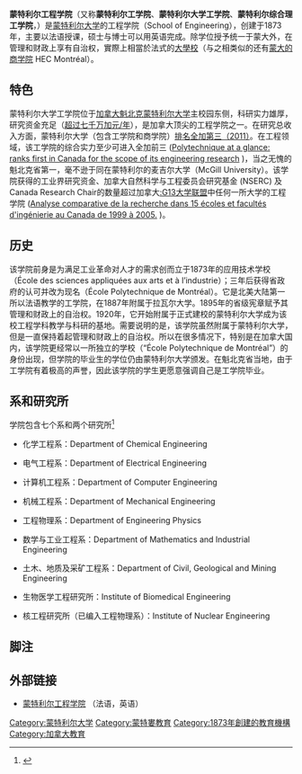 {{NoteTA
|G1=Country
}}
{{Infobox University
|SealImage      = École polytechnique de Montréal.JPG
|Name           = 蒙特利尔工程学院
|Native Name    = '''École Polytechnique de Montréal'''
|Motto          = ''Ut tensio sic vis''<br />([[拉丁语|拉丁语]], [[胡克定律|胡克定律]] : "力如伸长（那样变化）") 
|Established    = 1873 École des Sciences Appliquées aux Arts et à l’Industrie." Subseqhent name, École Polytechnique de Montréal.   
|Rector         = [[Christophe_Guy|Christophe Guy]] 
|President      = [[Bernard_Lamarre|Bernard Lamarre]]
|City           = [[蒙特利尔|蒙特利尔]] 
|State          = [[Quebec|QC]] 
|Country        = [[加拿大|加拿大]] 
|Type           = [[公立学校|公立学校]]
|Affiliations   = [[Association_of_Universities_and_Colleges_of_Canada|UACC]], [[Canadian_Bureau_for_International_Education|CBIE]]
|Undergrad      = 3929
|Postgrad       = 1615
|Staff          = 220
|Colors         = [[红色|红色]]和[[黑色|黑色]] {{color box|#FF0000}} {{color box|#000000}}
|Website        = http://www.polymtl.ca/en/
|Campus         = [[市区|市区]]
}}

'''蒙特利尔工程学院'''（又称'''蒙特利尔工学院'''、'''蒙特利尔大学工学院'''、'''蒙特利尔综合理工学院'''，{{lang-fr|École Polytechnique de Montréal}}）是[[蒙特利尔大学|蒙特利尔大学]]的工程学院（School of Engineering），创建于1873年，主要以法语授课，硕士与博士可以用英语完成。除学位授予统一于蒙大外，在管理和财政上享有自治权，實際上相當於法式的[[大學校_(法國)|大學校]]（与之相类似的还有[[蒙特利尔高等商学院|蒙大的商学院]] HEC Montréal）。

== 特色 ==
蒙特利尔大学工学院位于[[加拿大|加拿大]][[魁北克|魁北克]][[蒙特利尔大学|蒙特利尔大学]]主校园东侧，科研实力雄厚，研究资金充足（[https://web.archive.org/web/20110829072025/http://www.polymtl.ca/recherche/en/infogen/donnees.php 超过七千万加元/年]），是加拿大顶尖的工程学院之一。在研究总收入方面，蒙特利尔大学（包含工学院和商学院）[https://web.archive.org/web/20120303043907/http://www.umontreal.ca/udem-aujourdhui/en/faits-et-chiffres/index.html 排名全加第三（2011）]。在工程领域，该工学院的综合实力至少可进入全加前三 ([http://www.polymtl.ca/futur/esen/ Polytechnique at a glance: ranks first in Canada for the scope of its engineering research] {{Wayback|url=http://www.polymtl.ca/futur/esen/ |date=20121103095447 }})，当之无愧的魁北克省第一，毫不逊于同在蒙特利尔的麦吉尔大学（McGill University）。该学院获得的工业界研究资金、加拿大自然科学与工程委员会研究基金 (NSERC) 及Canada Research Chair的数量超过加拿大[[:G13大学联盟|:G13大学联盟]]中任何一所大学的工程学院 ([http://www.polymtl.ca/recherche/en/ Analyse comparative de la recherche dans 15 écoles et facultés d'ingénierie au Canada de 1999 à 2005.] {{Wayback|url=http://www.polymtl.ca/recherche/en/ |date=20160314191439 }})。

== 历史 ==
该学院前身是为满足工业革命对人才的需求创而立于1873年的应用技术学校（École des sciences appliquées aux arts et à l’industrie）；三年后获得省政府的认可并改为现名（École Polytechnique de Montréal）。它是北美大陆第一所以法语教学的工学院，在1887年附属于拉瓦尔大学。1895年的省级宪章赋予其管理和财政上的自治权。1920年，它开始附属于正式建校的蒙特利尔大学成为该校工程学科教学与科研的基地。需要说明的是，该学院虽然附属于蒙特利尔大学，但是一直保持着起管理和财政上的自治权。所以在很多情况下，特别是在加拿大国内，该学院更经常以一所独立的学校（“École Polytechnique de Montréal”）的身份出现，但学院的毕业生的学位仍由蒙特利尔大学颁发。在魁北克省当地，由于工学院有着极高的声誉，因此该学院的学生更愿意强调自己是工学院毕业。

==系和研究所==
学院包含七个系和两个研究所<ref>{{Cite web |url=http://www.polymtl.ca/rensgen/en/repertoires/departements.php |title=Departments and Institutes |access-date=2011-03-11 |archive-date=2016-10-26 |archive-url=https://web.archive.org/web/20161026220825/http://www.polymtl.ca/rensgen/en/repertoires/departements.php |dead-url=no }}</ref>

* 化学工程系：Department of Chemical Engineering 
  
* 电气工程系：Department of Electrical Engineering
  
* 计算机工程系：Department of Computer Engineering   
  
* 机械工程系：Department of Mechanical Engineering  
  
* 工程物理系：Department of Engineering Physics   
  
* 数学与工业工程系：Department of Mathematics and Industrial Engineering   
  
* 土木、地质及采矿工程系：Department of Civil, Geological and Mining Engineering   
  
* 生物医学工程研究所：Institute of Biomedical Engineering   
  
* 核工程研究所（已编入工程物理系）：Institute of Nuclear Engineering

== 脚注 ==
{{Reflist}}

== 外部链接 ==
* [http://www.polymtl.ca 蒙特利尔工程学院] {{Wayback|url=http://www.polymtl.ca/ |date=20110202084147 }}（法语，英语）

{{加拿大大学}}
{{法国大学校会议}}

{{Authority control}}
[[Category:蒙特利尔大学|Category:蒙特利尔大学]]
[[Category:蒙特婁教育|Category:蒙特婁教育]]
[[Category:1873年創建的教育機構|Category:1873年創建的教育機構]]
[[Category:加拿大教育|Category:加拿大教育]]